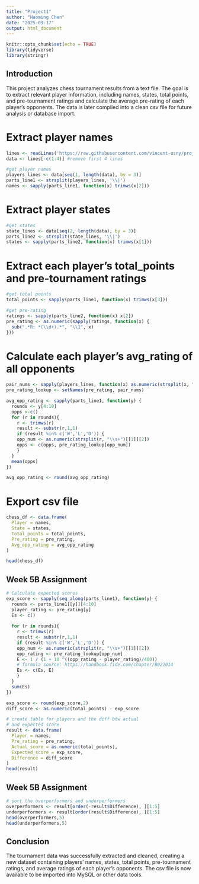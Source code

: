 ---
title: "Project1"
author: "Haoming Chen"
date: "2025-09-17"
output: html_document
---

```{r setup, include=FALSE}
knitr::opts_chunk$set(echo = TRUE)
library(tidyverse)
library(stringr)
```

## Introduction
This project analyzes chess tournament results from a text file. The goal is to extract relevant player information, including names, states, total points, and pre-tournament ratings and calculate the average pre-rating of each player’s opponents.  The data is later compiled into a clean csv file for future analysis or database import.  

# Extract player names

```{r player_names}
lines <- readLines('https://raw.githubusercontent.com/vincent-usny/project1/refs/heads/main/project1.txt', warn = FALSE)
data <- lines[-c(1:4)] #remove first 4 lines

#get player names
players_lines <- data[seq(1, length(data), by = 3)]
parts_line1 <- strsplit(players_lines, '\\|')
names <- sapply(parts_line1, function(x) trimws(x[2]))
```

# Extract player states

```{r states}
#get states
state_lines <- data[seq(2, length(data), by = 3)]
parts_line2 <- strsplit(state_lines, '\\|')
states <- sapply(parts_line2, function(x) trimws(x[1]))
```

# Extract each player's total_points and pre-tournament ratings

```{r total_points & pre_rating}
#get total points
total_points <- sapply(parts_line1, function(x) trimws(x[3]))

#get pre-rating
ratings <- sapply(parts_line2, function(x) x[2])
pre_rating <- as.numeric(sapply(ratings, function(x) {
  sub(".*R: *(\\d+).*", "\\1", x)
}))
```

# Calculate each player's avg_rating of all opponents

```{r avg_opp_rating}
pair_nums <- sapply(players_lines, function(x) as.numeric(strsplit(x, "\\|")[[1]][1]))
pre_rating_lookup <- setNames(pre_rating, pair_nums)

avg_opp_rating <- sapply(parts_line1, function(y) {
  rounds <- y[4:10]
  opps <-c()
  for (r in rounds){
    r <- trimws(r)
    result <- substr(r,1,1)
    if (result %in% c('W','L','D')) {
    opp_num <- as.numeric(strsplit(r, "\\s+")[[1]][2])
    opps <- c(opps, pre_rating_lookup[opp_num])
    }
  }
  mean(opps)
})

avg_opp_rating <- round(avg_opp_rating)
```

# Export csv file

```{r build data frame}
chess_df <- data.frame(
  Player = names,
  State = states,
  Total_points = total_points,
  Pre_rating = pre_rating,
  Avg_opp_rating = avg_opp_rating
)

head(chess_df)
```

## Week 5B Assignment

```{r}
# Calculate expected scores 
exp_score <- sapply(seq_along(parts_line1), function(y) {
  rounds <- parts_line1[[y]][4:10]
  player_rating <- pre_rating[y]
  Es <- c()
  
  for (r in rounds){
    r <- trimws(r)
    result <- substr(r,1,1)
    if (result %in% c('W','L','D')) {
    opp_num <- as.numeric(strsplit(r, "\\s+")[[1]][2])
    opp_rating <- pre_rating_lookup[opp_num]
    E <- 1 / (1 + 10 ^((opp_rating - player_rating)/400))
    # formula source: https://handbook.fide.com/chapter/B022014      
    Es <- c(Es, E)
    }
  }
  sum(Es)
})

exp_score <- round(exp_score,2)
diff_score <- as.numeric(total_points) - exp_score

# create table for players and the diff btw actual
# and expected score
result <- data.frame(
  Player = names,
  Pre_rating = pre_rating,
  Actual_score = as.numeric(total_points),
  Expected_score = exp_score,
  Difference = diff_score
)
head(result)
```

## Week 5B Assignment

```{r}
# sort the overperformers and underperformers
overperformers <- result[order(-result$Difference), ][1:5]
underperformers <- result[order(result$Difference), ][1:5]
head(overperformers,5)
head(underperformers,5)
```

## Conclusion

The tournament data was successfully extracted and cleaned, creating a new dataset containing players' names, states, total points, pre-tournament ratings, and average ratings of each player's opponents.  The csv file is now available to be imported into MySQL or other data tools.  